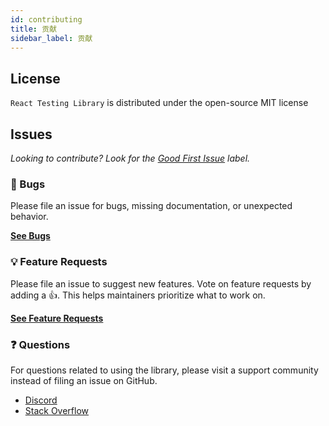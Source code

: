 ```yaml
---
id: contributing
title: 贡献
sidebar_label: 贡献
---
```


## License

`React Testing Library` is distributed under the open-source MIT license

## Issues

_Looking to contribute? Look for the [Good First Issue][good-first-issue]
label._

### 🐛 Bugs

Please file an issue for bugs, missing documentation, or unexpected behavior.

[**See Bugs**][bugs]

### 💡 Feature Requests

Please file an issue to suggest new features. Vote on feature requests by adding
a 👍. This helps maintainers prioritize what to work on.

[**See Feature Requests**][requests]

### ❓ Questions

For questions related to using the library, please visit a support community
instead of filing an issue on GitHub.

- [Discord][discord]
- [Stack Overflow][stackoverflow]

<!--
Links:
-->

<!-- prettier-ignore-start -->

[bugs]: https://github.com/testing-library/react-testing-library/issues?q=is%3Aissue+is%3Aopen+label%3Abug+sort%3Acreated-desc
[requests]: https://github.com/testing-library/react-testing-library/issues?q=is%3Aissue+sort%3Areactions-%2B1-desc+label%3Aenhancement+is%3Aopen
[good-first-issue]: https://github.com/testing-library/react-testing-library/issues?utf8=✓&q=is%3Aissue+is%3Aopen+sort%3Areactions-%2B1-desc+label%3A"good+first+issue"+
[discord]: https://discord.gg/testing-library
[stackoverflow]: https://stackoverflow.com/questions/tagged/react-testing-library

<!-- prettier-ignore-end -->
